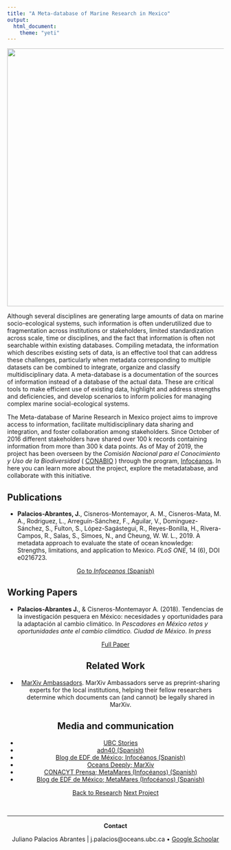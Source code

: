 ```yaml
---
title: "A Meta-database of Marine Research in Mexico"
output:
  html_document:
    theme: "yeti"
---
```


<!-- Global site tag (gtag.js) - Google Analytics -->
<script async src="https://www.googletagmanager.com/gtag/js?id=UA-105699898-4"></script>
<script>
  window.dataLayer = window.dataLayer || [];
  function gtag(){dataLayer.push(arguments);}
  gtag('js', new Date());

  gtag('config', 'UA-105699898-4');
</script>


<center>
<img src="Projects_Images/Time_Plot.png" width="600px">

</center>

Although several disciplines are generating large amounts of data on marine socio-ecological systems, such information is often underutilized due to fragmentation across institutions or stakeholders, limited standardization across scale, time or disciplines, and the fact that information is often not searchable within existing databases. Compiling metadata, the information which describes existing sets of data, is an effective tool that can address these challenges, particularly when metadata corresponding to multiple datasets can be combined to integrate, organize and classify multidisciplinary data. A meta-database is a documentation of the sources of information instead of a database of the actual data. These are critical tools to make efficient use of existing data, highlight and address strengths and deficiencies, and develop scenarios to inform policies for managing complex marine social-ecological systems.

The Meta-database of Marine Research in Mexico project aims to improve access to information, facilitate multidisciplinary data sharing and integration, and foster collaboration among stakeholders. Since October of 2016 different stakeholders have shared over 100 k records containing information from more than 300 k data points. As of May of 2019, the project has been overseen by the *Comisión Nacional para el Conocimiento y Uso de la Biodiversidad* ( [CONABIO](https://www.gob.mx/conabio) ) through the program, [Infocéanos](http://infoceanos.conabio.gob.mx). In here you can learn more about the project, explore the metadatabase, and collaborate with this initiative.

## Publications

- **Palacios-Abrantes, J.**, Cisneros-Montemayor, A. M., Cisneros-Mata, M. A., Rodriguez, L., Arreguín-Sánchez, F., Aguilar, V., Domínguez-Sánchez, S., Fulton, S., López-Sagástegui, R., Reyes-Bonilla, H., Rivera-Campos, R., Salas, S., Simoes, N., and Cheung, W. W. L., 2019. A metadata approach to evaluate the state of ocean knowledge: Strengths, limitations, and application to Mexico. *PLoS ONE*, 14 (6), DOI e0216723.

<center>
<a button type="button" class="btn btn-primary" href="http://infoceanos.conabio.gob.mx" target="_blank"> Go to *Infoceanos* (Spanish) </button>
</a>
</center>

## Working Papers

- **Palacios-Abrantes J.**, & Cisneros-Montemayor A. (2018). Tendencias de la investigación pesquera en México: necesidades y oportunidades para la adaptación al cambio climático. In *Pescadores en México retos y oportunidades ante el cambio climático. Ciudad de México*. *In press*

<!-- Paper Links -->
<center>
<!-- Original article -->
<a span class="label label-primary" href= "https://journals.plos.org/plosone/article?id=10.1371/journal.pone.0216723" target="_blank">Full Paper</span></a>

## Related Work
- [MarXiv Ambassadors](https://www.marxivinfo.org/ambassadors){target="_blank"}. MarXiv Ambassadors serve as preprint-sharing experts for the local institutions, helping their fellow researchers determine which documents can (and cannot) be legally shared in MarXiv.

## Media and communication
- [UBC Stories](http://oceans.ubc.ca/2019/06/12/understanding-the-data-about-data-how-metadatabases-could-improve-mexicos-ocean-management/)
- [adn40 (Spanish)](https://www.adn40.mx/noticia/mexico/nota/2019-06-08-20-21/plataforma-permitira-conocer-riqueza-de-los-oceanos-de-mexico/?utm_source=adn40mxNota&utm_medium=tw&utm_campaign=M)
- [Blog de EDF de México; Infocéanos (Spanish)](https://mexico.edf.org/blog/2019/06/07/la-ciencia-es-parte-vital-de-nuestra-vision-de-conservacion-ambiental?utm_campaign=edf-de-mexico_none_upd_ocn&utm_id=1559913502&utm_medium=social-media&utm_source=twitter)
- [Oceans Deeply; MarXiv](https://www.newsdeeply.com/oceans/articles/2018/01/18/tear-down-that-paywall-the-movement-to-make-ocean-research-free-for-all){target="_blank"}
- [CONACYT Prensa; MetaMares (Infocéanos) (Spanish)](http://conacytprensa.mx/index.php/ciencia/mundo-vivo/13008-crean-base-de-metadatos-de-investigacion-marina-en-mexico){target="_blank"}
- [Blog de EDF de México; MetaMares (Infocéanos) (Spanish)](http://mexico.edf.org/blog/2017/06/13/colabora-en-la-construccion-de-un-catalogo-sobre-informacion-marina-en-mexico){target="_blank"}

<center>

<a class="btn btn-default" href="https://www.julianopalacios.com/Research.html">Back to Research</a>
<a class="btn btn-default" href="https://www.julianopalacios.com/Projects/Transboundary.html">Next Project</a>

<br>
<hr>

**Contact**

Juliano Palacios Abrantes | j.palacios@oceans.ubc.ca • [Google Schoolar](https://scholar.google.ca/citations?user=EZpBcjcAAAAJ&hl=en){target="_blank"}

<!-- Google Translate -->
<div id="google_translate_element"></div><script type="text/javascript">
function googleTranslateElementInit() {
  new google.translate.TranslateElement({pageLanguage: 'en', includedLanguages: 'es,pt'}, 'google_translate_element');
}
</script><script type="text/javascript" src="//translate.google.com/translate_a/element.js?cb=googleTranslateElementInit"></script>
